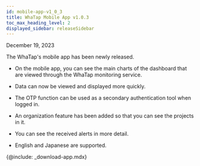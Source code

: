 ```yaml
---
id: mobile-app-v1_0_3
title: WhaTap Mobile App v1.0.3
toc_max_heading_level: 2
displayed_sidebar: releaseSidebar
---
```


December 19, 2023

The WhaTap's mobile app has been newly released.

- On the mobile app, you can see the main charts of the dashboard that are viewed through the WhaTap monitoring service.

- Data can now be viewed and displayed more quickly. 

- The OTP function can be used as a secondary authentication tool when logged in. 

- An organization feature has been added so that you can see the projects in it.

- You can see the received alerts in more detail. 

- English and Japanese are supported.

{@include: _download-app.mdx}
